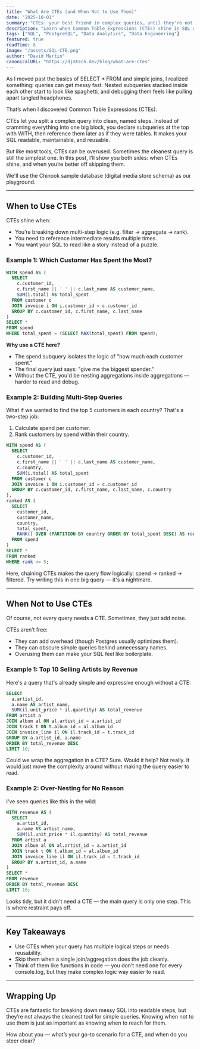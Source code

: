 ```yaml
---
title: "What Are CTEs (and When Not to Use Them)"
date: "2025-10-01"
summary: "CTEs: your best friend in complex queries… until they're not."
description: "Learn when Common Table Expressions (CTEs) shine in SQL queries and when they're just unnecessary overhead. Master the art of clean, readable SQL with practical examples using the Chinook database."
tags: ["SQL", "PostgreSQL", "Data Analytics", "Data Engineering"]
featured: true
readTime: 8
image: "/assets/SQL-CTE.png"
author: "David Martin"
canonicalURL: "https://djmtech.dev/blog/what-are-ctes"
---
```


As I moved past the basics of SELECT \* FROM and simple joins, I realized something: queries can get messy fast. Nested subqueries stacked inside each other start to look like spaghetti, and debugging them feels like pulling apart tangled headphones.

That’s when I discovered Common Table Expressions (CTEs).

CTEs let you split a complex query into clean, named steps. Instead of cramming everything into one big block, you declare subqueries at the top with WITH, then reference them later as if they were tables. It makes your SQL readable, maintainable, and reusable.

But like most tools, CTEs can be overused. Sometimes the cleanest query is still the simplest one. In this post, I’ll show you both sides: when CTEs shine, and when you’re better off skipping them.

We'll use the Chinook sample database (digital media store schema) as our playground.

---

## When to Use CTEs

CTEs shine when:

- You’re breaking down multi-step logic (e.g. filter → aggregate → rank).
- You need to reference intermediate results multiple times.
- You want your SQL to read like a story instead of a puzzle.

### Example 1: Which Customer Has Spent the Most?

```sql
WITH spend AS (
  SELECT
    c.customer_id,
    c.first_name || ' ' || c.last_name AS customer_name,
    SUM(i.total) AS total_spent
  FROM customer c
  JOIN invoice i ON i.customer_id = c.customer_id
  GROUP BY c.customer_id, c.first_name, c.last_name
)
SELECT *
FROM spend
WHERE total_spent = (SELECT MAX(total_spent) FROM spend);
```

**Why use a CTE here?**

- The spend subquery isolates the logic of "how much each customer spent."
- The final query just says: "give me the biggest spender."
- Without the CTE, you'd be nesting aggregations inside aggregations — harder to read and debug.

### Example 2: Building Multi-Step Queries

What if we wanted to find the top 5 customers in each country? That's a two-step job:

1. Calculate spend per customer.
2. Rank customers by spend within their country.

```sql
WITH spend AS (
  SELECT
    c.customer_id,
    c.first_name || ' ' || c.last_name AS customer_name,
    c.country,
    SUM(i.total) AS total_spent
  FROM customer c
  JOIN invoice i ON i.customer_id = c.customer_id
  GROUP BY c.customer_id, c.first_name, c.last_name, c.country
),
ranked AS (
  SELECT
    customer_id,
    customer_name,
    country,
    total_spent,
    RANK() OVER (PARTITION BY country ORDER BY total_spent DESC) AS rank
  FROM spend
)
SELECT *
FROM ranked
WHERE rank <= 5;
```

Here, chaining CTEs makes the query flow logically: spend → ranked → filtered. Try writing this in one big query — it's a nightmare.

---

## When Not to Use CTEs

Of course, not every query needs a CTE. Sometimes, they just add noise.

CTEs aren’t free:

- They can add overhead (though Postgres usually optimizes them).
- They can obscure simple queries behind unnecessary names.
- Overusing them can make your SQL feel like boilerplate.

### Example 1: Top 10 Selling Artists by Revenue

Here's a query that's already simple and expressive enough without a CTE:

```sql
SELECT
  a.artist_id,
  a.name AS artist_name,
  SUM(il.unit_price * il.quantity) AS total_revenue
FROM artist a
JOIN album al ON al.artist_id = a.artist_id
JOIN track t ON t.album_id = al.album_id
JOIN invoice_line il ON il.track_id = t.track_id
GROUP BY a.artist_id, a.name
ORDER BY total_revenue DESC
LIMIT 10;
```

Could we wrap the aggregation in a CTE? Sure. Would it help? Not really. It would just move the complexity around without making the query easier to read.

### Example 2: Over-Nesting for No Reason

I've seen queries like this in the wild:

```sql
WITH revenue AS (
  SELECT
    a.artist_id,
    a.name AS artist_name,
    SUM(il.unit_price * il.quantity) AS total_revenue
  FROM artist a
  JOIN album al ON al.artist_id = a.artist_id
  JOIN track t ON t.album_id = al.album_id
  JOIN invoice_line il ON il.track_id = t.track_id
  GROUP BY a.artist_id, a.name
)
SELECT *
FROM revenue
ORDER BY total_revenue DESC
LIMIT 10;
```

Looks tidy, but it didn't need a CTE — the main query is only one step. This is where restraint pays off.

---

## Key Takeaways

- Use CTEs when your query has multiple logical steps or needs reusability.
- Skip them when a single join/aggregation does the job cleanly.
- Think of them like functions in code — you don’t need one for every console.log, but they make complex logic way easier to read.

---

## Wrapping Up

CTEs are fantastic for breaking down messy SQL into readable steps, but they’re not always the cleanest tool for simple queries. Knowing when not to use them is just as important as knowing when to reach for them.

How about you — what’s your go-to scenario for a CTE, and when do you steer clear?
